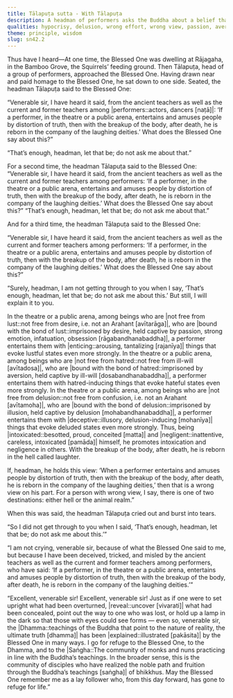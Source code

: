 ```yaml
---
title: Tālapuṭa sutta - With Tālapuṭa
description: A headman of performers asks the Buddha about a belief that those who entertain by distortion of truth are reborn among laughing deities. The Buddha explains that such a mind leads to hell, and even holding such a belief is wrong view, resulting in rebirth in hell or the animal realm.
qualities: hypocrisy, delusion, wrong effort, wrong view, passion, aversion
theme: principle, wisdom
slug: sn42.2
---
```


Thus have I heard—At one time, the Blessed One was dwelling at Rājagaha, in the Bamboo Grove, the Squirrels’ feeding ground. Then Tālapuṭa, head of a group of performers, approached the Blessed One. Having drawn near and paid homage to the Blessed One, he sat down to one side. Seated, the headman Tālapuṭa said to the Blessed One:

“Venerable sir, I have heard it said, from the ancient teachers as well as the current and former teachers among |performers::actors, dancers [naṭā]|: ‘If a performer, in the theatre or a public arena, entertains and amuses people by distortion of truth, then with the breakup of the body, after death, he is reborn in the company of the laughing deities.’ What does the Blessed One say about this?”

“That’s enough, headman, let that be; do not ask me about that.”

For a second time, <collapse>the headman Tālapuṭa said to the Blessed One: “Venerable sir, I have heard it said, from the ancient teachers as well as the current and former teachers among performers: ‘If a performer, in the theatre or a public arena, entertains and amuses people by distortion of truth, then with the breakup of the body, after death, he is reborn in the company of the laughing deities.’ What does the Blessed One say about this?” “That’s enough, headman, let that be; do not ask me about that.”</collapse>

And for a third time, the headman Tālapuṭa said to the Blessed One:

“Venerable sir, I have heard it said, from the ancient teachers as well as the current and former teachers among performers: ‘If a performer, in the theatre or a public arena, entertains and amuses people by distortion of truth, then with the breakup of the body, after death, he is reborn in the company of the laughing deities.’ What does the Blessed One say about this?”

“Surely, headman, I am not getting through to you when I say, ‘That’s enough, headman, let that be; do not ask me about this.’ But still, I will explain it to you.

In the theatre or a public arena, among beings who are |not free from lust::not free from desire, i.e. not an Arahant [avītarāga]|, who are |bound with the bond of lust::imprisoned by desire, held captive by passion, strong emotion, infatuation, obsession [rāgabandhanabaddha]|, a performer entertains them with |enticing::arousing, tantalizing [rajanīya]| things that evoke lustful states even more strongly. In the theatre or a public arena, among beings who are |not free from hatred::not free from ill-will [avītadosa]|, who are |bound with the bond of hatred::imprisoned by aversion, held captive by ill-will [dosabandhanabaddha]|, a performer entertains them with hatred-inducing things that evoke hateful states even more strongly. In the theatre or a public arena, among beings who are |not free from delusion::not free from confusion, i.e. not an Arahant [avītamoha]|, who are |bound with the bond of delusion::imprisoned by illusion, held captive by delusion [mohabandhanabaddha]|, a performer entertains them with |deceptive::illusory, delusion-inducing [mohanīya]| things that evoke deluded states even more strongly. Thus, being |intoxicated::besotted, proud, conceited [matta]| and |negligent::inattentive, careless, intoxicated [pamāda]| himself, he promotes intoxication and negligence in others. With the breakup of the body, after death, he is reborn in the hell called laughter.

If, headman, he holds this view: ‘When a performer entertains and amuses people by distortion of truth, then with the breakup of the body, after death, he is reborn in the company of the laughing deities,’ then that is a wrong view on his part. For a person with wrong view, I say, there is one of two destinations: either hell or the animal realm.”

When this was said, the headman Tālapuṭa cried out and burst into tears.

“So I did not get through to you when I said, ‘That’s enough, headman, let that be; do not ask me about this.’”

“I am not crying, venerable sir, because of what the Blessed One said to me, but because I have been deceived, tricked, and misled by the ancient teachers as well as the current and former teachers among performers, who have said: ‘If a performer, in the theatre or a public arena, entertains and amuses people by distortion of truth, then with the breakup of the body, after death, he is reborn in the company of the laughing deities.’”

“Excellent, venerable sir! Excellent, venerable sir! Just as if one were to set upright what had been overturned, |reveal::uncover [vivarati]| what had been concealed, point out the way to one who was lost, or hold up a lamp in the dark so that those with eyes could see forms — even so, venerable sir, the |Dhamma::teachings of the Buddha that point to the nature of reality, the ultimate truth [dhamma]| has been |explained::illustrated [pakāsita]| by the Blessed One in many ways. I go for refuge to the Blessed One, to the Dhamma, and to the |Saṅgha::The community of monks and nuns practicing in line with the Buddha’s teachings. In the broader sense, this is the community of disciples who have realized the noble path and fruition through the Buddha’s teachings [saṅgha]| of bhikkhus. May the Blessed One remember me as a lay follower who, from this day forward, has gone to refuge for life.”